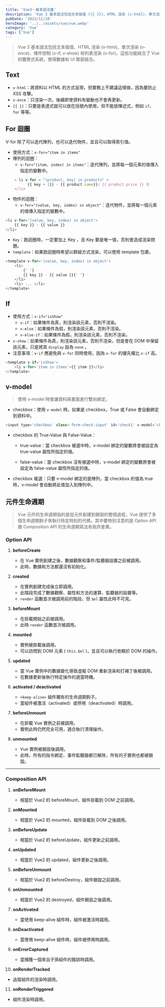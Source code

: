 ```yaml
---
title: 'Vue3－基本語法篇'
description: 'Vue 3 基本語法包括文本插值 ({{ }})、HTML 渲染 (v-html)、單次渲染 (v-once)、條件控制 (v-if, v-show) 和列表渲染 (v-for)。這些功能結合了 Vue 的響應式系統，使得數據和 UI 緊密結合。'
pubDate: '2023/11/10'
heroImage: '../../assets/vue/vue.webp'
category: 'Vue'
tags: ['Vue']
---
```


> Vue 3 基本語法包括文本插值、HTML 渲染 (v-html)、單次渲染 (v-once)、條件控制 (v-if, v-show) 和列表渲染 (v-for)。這些功能結合了 Vue 的響應式系統，使得數據和 UI 緊密結合。

## Text

- `v-html`：將資料以 HTML 的方式呈現，但實務上不建議這樣做，因為要防止 XSS 攻擊。
- `v-once`：只渲染一次，後續即使資料有變動也不會再更新。
- `{{ }}`：只要是表達式就可以放在括號內使用，但不能放陳述式，例如 `if`、`for` 等等。

## For 迴圈

V-for 除了可以迭代陣列，也可以迭代物件，並且可以取得索引值。

- 使用方式：`v-for="item in items"`
- 陣列的迴圈：
  - `v-for="(item, index) in items"`：迭代陣列，並將每一個元素的值傳入指定的變數中。

```javascript
    < li v-for = "(product, key) in products" >
          {{ key + 1}} - {{ product.name}}/ {{ product.price }} 元
    </li>
```

- 物件的迴圈：
  - `v-for="(value, key, index) in object"`：迭代物件，並將每一個元素的值傳入指定的變數中。

```javascript
<li v-for='(value, key, index) in object'>
	{{ key }} - {{ value }}
</li>
```

- `Key`：跑迴圈時，一定要加上 Key ，且 Key 要是唯一值，否則會造成渲染問題。
- `template`：如果跑迴圈時希望以群組方式渲染，可以使用 template 包裹。

```javascript
<template v-for='(value, key, index) in object'>
	<li>
		{' '}
		{{ key }} - {{ value }}{' '}
	</li>
	<li> ... </li>
</template>
```

## If

- 使用方式：`v-if="isShow"`
  - `v-if`：如果條件為真，則渲染該元素，否則不渲染。
  - `v-else`：如果條件為假，則渲染該元素，否則不渲染。
  - `v-else-if`：如果條件為假，則渲染該元素，否則不渲染。
- `v-show`：如果條件為真，則渲染該元素，否則不渲染，但是會在 DOM 中保留該元素，只是將其 `display` 設為 `none` 。
- 注意事項：`v-if` 應避免與 `v-for` 同時使用，因為 `v-for` 的優先權比 `v-if` 高。

```javascript
<template v-if='isShow'>
	<li v-for='item in items'>{{ item }}</li>
</template>
```

## v-model

> 使用 v-model 時會讓資料與畫面進行雙向綁定。

- checkbox：使用 `v-model` 時，如果是 checkbox，True 或 False 會自動綁定到資料中。

```javascript
<input type='checkbox' class='form-check-input' id='check1' v-model='checkAnswer' />
```

- checkbox 的 True-Value 與 False-Value：

  - true-value：當 checkbox 被選中時，v-model 綁定的變數將會被設定為 true-value 屬性所指定的值。

  - false-value：當 checkbox 沒有被選中時，v-model 綁定的變數將會被設定為 false-value 屬性所指定的值。

- checkbox 複選：只要 v-model 綁定的是陣列，當 checkbox 的值為 true 時，v-model 會自動將此值加入到陣列中。

## 元件生命週期

> Vue 元件的生命週期指的是從元件創建到銷毀的整個過程，Vue 提供了多個生命週期鉤子來執行特定時刻的代碼，其中要特別注意的是 Option API 跟 Composition API 的生命週期寫法有些許差異。

### Option API

1. **beforeCreate**

   - 在 Vue 實例創建之後，數據觀察和事件/監聽器設置之前被調用。
   - 此時，數據和方法都還沒有初始化。

2. **created**

   - 在實例創建完成後立即調用。
   - 此階段完成了數據觀察、屬性和方法的運算、監聽器的設置等。
   - `render` 函數首次被調用前的階段，但 `$el` 屬性此時不可見。

3. **beforeMount**

   - 在掛載開始之前被調用。
   - 此時 `render` 函數首次被調用。

4. **mounted**

   - 實例被掛載後調用。
   - 可以訪問到 DOM 元素 ( `this.$el` )，並且可以執行依賴於 DOM 的操作。

5. **updated**

   - 當 Vue 實例中的數據變化導致虛擬 DOM 重新渲染和打補丁後被調用。
   - 在數據更新後執行特定操作的適當時機。

6. **activated / deactivated**

   - `<keep-alive>` 組件獨有的生命週期鉤子。
   - 當組件被激活（activated）或停用（deactivated）時調用。

7. **beforeUnmount**

   - 在卸載 Vue 實例之前被調用。
   - 實例此時仍然完全可用，適合執行清理操作。

8. **unmounted**
   - Vue 實例被銷毀後調用。
   - 此時，所有的指令綁定、事件監聽器都已解除，所有的子實例也都被銷毀。

---

### Composition API

1. **onBeforeMount**

   - 相當於 Vue2 的 beforeMount，組件掛載到 DOM 之前調用。

2. **onMounted**

   - 相當於 Vue2 的 mounted，組件掛載到 DOM 之後調用。

3. **onBeforeUpdate**

   - 相當於 Vue2 的 beforeUpdate，組件更新之前調用。

4. **onUpdated**

   - 相當於 Vue2 的 updated，組件更新之後調用。

5. **onBeforeUnmount**

   - 相當於 Vue2 的 beforeDestroy，組件銷毀之前調用。

6. **onUnmounted**

   - 相當於 Vue2 的 destroyed，組件銷毀之後調用。

7. **onActivated**

   - 當使用 keep-alive 組件時，組件被激活時調用。

8. **onDeactivated**

   - 當使用 keep-alive 組件時，組件被停用時調用。

9. **onErrorCaptured**

   - 當捕獲一個來自子孫組件的錯誤時調用。

10. **onRenderTracked**

- 追蹤組件的渲染時調用。

11. **onRenderTriggered**

- 組件渲染時調用。
